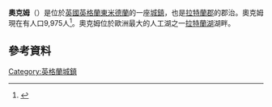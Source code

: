 {{refimprove|time=2015-01-17T02:48:15+00:00}}
'''奧克姆'''（{{lang-en|Oakham}}）是位於[[英國|英國]][[英格蘭|英格蘭]][[東米德蘭|東米德蘭]]的一座[[城鎮|城鎮]]，也是[[拉特蘭郡|拉特蘭郡]]的郡治。奧克姆現在有人口9,975人<ref>{{Cite web |url=http://neighbourhood.statistics.gov.uk/dissemination/LeadTableView.do?a=3&b=791225&c=Oakham&d=16&e=15&g=394851&i=1001x1003x1004&o=1&m=0&enc=1&dsFamilyId=779 |title=Neighbourhood Statistics<!-- Bot generated title --> |access-date=2015-01-16 |archive-url=https://web.archive.org/web/20151008060715/http://neighbourhood.statistics.gov.uk/dissemination/LeadTableView.do?a=3&b=791225&c=Oakham&d=16&e=15&g=394851&i=1001x1003x1004&o=1&m=0&enc=1&dsFamilyId=779 |archive-date=2015-10-08 |dead-url=yes }}</ref>。奧克姆位於歐洲最大的人工湖之一[[拉特蘭湖|拉特蘭湖]]湖畔。
==參考資料==
{{reflist}}
{{Authority control}}
[[Category:英格蘭城鎮|Category:英格蘭城鎮]]